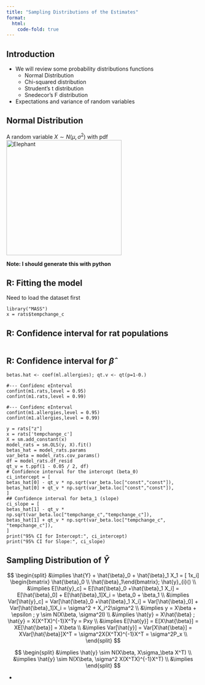 ```yaml
---
title: "Sampling Distributions of the Estimates"
format:
  html:
    code-fold: true
---
```


## Introduction 

- We will review some probability distributions functions
  - Normal Distribution 
  - Chi-squared distribution
  - Strudent's t distribution
  - Snedecor's F distribution
- Expectations and variance of random variables
  
## Normal Distribution

A random variable $X \sim N(\mu, \sigma^2)$ with pdf 
![Elephant](imege1.png){width=300}

**Note: I should generate this with python**

## R: Fitting the model

Need to load the dataset first
```{}
library("MASS")
x = rats$tempchange_c

```

## R: Confidence interval for rat populations
```r
```

## R: Confidence interval for $\hat{\beta}$

```{}
betas.hat <- coef(ml.allergies); qt.v <- qt(p=1-0.)
```


```{}
#--- Confidenc eInterval 
confint(m1.rats,level = 0.95)
confint(m1.rats,level = 0.99)
```

```{}
#--- Confidenc eInterval 
confint(m1.allergies,level = 0.95)
confint(m1.allergies,level = 0.99)
```


```{}
y = rats["z"]
x = rats['tempchange_c']
X = sm.add_constant(x)
model_rats = sm.OLS(y, X).fit()
betas_hat = model_rats.params
var_beta = model_rats.cov_params()
df = model_rats.df_resid
qt_v = t.ppf(1 - 0.05 / 2, df)
# Confidence interval for the intercept (beta_0)
ci_intercept = [
betas_hat[0] - qt_v * np.sqrt(var_beta.loc["const","const"]),
betas_hat[0] + qt_v * np.sqrt(var_beta.loc["const","const"]),
]
## Confidence interval for beta_1 (slope)
ci_slope = [
betas_hat[1] - qt_v * np.sqrt(var_beta.loc["tempchange_c","tempchange_c"]),
betas_hat[1] + qt_v * np.sqrt(var_beta.loc["tempchange_c", "tempchange_c"]),
]
print("95% CI for Intercept:", ci_intercept)
print("95% CI for Slope:", ci_slope)
````

## Sampling Distribution of $\hat{Y}$

$$
\begin{split}
&\implies \hat{Y} + \hat{\beta}_0 + \hat{\beta}_1 X_1 = [ 1x_i]
\begin{bmatrix} \hat{\beta}_0 \\ \hat{\beta}_1\end{bmatrix}; \hat{y}_{i}() \\
&\implies E[\hat{y}_c] = E[\hat{\beta}_0 +\hat{\beta}_1 X_i] = E[\hat{\beta}_0] + E[\hat{\beta}_1]X_i = \beta_0 + \beta_1 \\
&\implies Var[\hat{y}_c] = Var[\hat{\beta}_0 +\hat{\beta}_1 X_i] = Var[\hat{\beta}_0] + Var[\hat{\beta}_1]X_i = \sigma^2 + X_i^2\sigma^2 \\
&\implies y = X\beta + \epsilon ; y \sim N(X\beta, \sigma^2I) \\
&\implies \hat{y} = X\hat{\beta} ; \hat{y} = X(X^TX)^{-1}X^Ty = Pxy \\
&\implies E[\hat{y}] = E[X\hat{\beta}] = XE[\hat{\beta}] = X\beta \\ 
&\implies Var[\hat{y}] = Var[X\hat{\beta}] = XVar[\hat{\beta}]X^T = \sigma^2X(X^TX)^{-1}X^T = \sigma^2P_x \\
\end{split}  
$$

$$
\begin{split}
&\implies \hat{y} \sim N(X\beta, X\sigma_\beta X^T) \\
&\implies \hat{y} \sim N(X\beta, \sigma^2 X(X^TX)^{-1}X^T) \\
&\implies 
\end{split}
$$


- 
$$
$$





